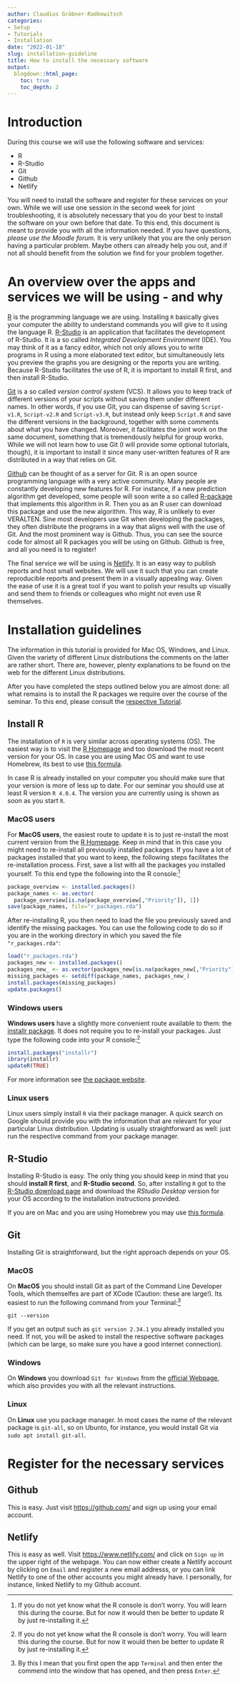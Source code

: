 ```yaml
---
author: Claudius Gräbner-Radkowitsch
categories:
- Setup
- Tutorials
- Installation
date: "2022-01-18"
slug: installation-guideline
title: How to install the necessary software
output:
  blogdown::html_page:
    toc: true
    toc_depth: 2
---
```


# Introduction
During this course we will use the following software and services:

* R
* R-Studio
* Git
* Github
* Netlify

You will need to install the software and register for these services on
your own. While we will use one session in the second week for joint 
troubleshooting, it is absolutely necessary that you do your best to install 
the software on your own before that date. 
To this end, this document is meant to provide you with all the information
needed. If you have questions, *please use the Moodle forum*. It is very 
unlikely that you are the only person having a particular problem. Maybe
others can already help you out, and if not all should benefit from the 
solution we find for your problem together. 

# An overview over the apps and services we will be using - and why

[R](https://www.r-project.org/)
is the programming language we are using. Installing `R` basically gives
your computer the ability to understand commands you will give to it using the
language R.
[R-Studio](https://rstudio.github.io/)
is an application that facilitates the development of R-Studio.
It is a so called *Integrated Development Environment* (IDE). You may think of
it as a fancy editor, which not only allows you to write programs in R using
a more elaborated text editor, but simultaneously lets you preview the 
graphs you are designing or the reports you are writing. Because R-Studio 
facilitates the use of R, it is important to install R first, and then install
R-Studio.

[Git](https://git-scm.com/)
is a so called *version control system* (VCS). It allows you to keep track
of different versions of your scripts without saving them under different 
names. In other words, if you use Git, you can dispense of saving `Script-v1.R`,
`Script-v2.R` and `Script-v3.R`, but instead only keep `Script.R` and save the
different versions in the background, together with some comments about what
you have changed. Moreover, it facilitates the joint work on the same 
document, something that is tremendously helpful for group works. 
While we will not learn how to use Git (I will provide some optional tutorials,
though), it is important to install it since many user-written features of R 
are distributed in a way that relies on Git. 

[Github](https://github.com/)
can be thought of as a server for Git. R is an open source programming
language with a very active community. Many people are constantly developing new
features for R. For instance, if a new prediction algorithm get developed, 
some people will soon write a so called [R-package](https://r-pkgs.org/) 
that implements this 
algorithm in R. Then you as an R user can download this package and use the new
algorithm. This way, R is unlikely to ever VERALTEN. Sine most developers use
Git when developing the packages, they often distribute the programs in a way
that aligns well with the use of Git. And the most prominent way is Github.
Thus, you can see the source code for almost all R packages you will be using
on Github. Github is free, and all you need is to register!

The final service we will be using is [Netlify](https://www.netlify.com/). 
It is an easy way to publish
reports and host small websites. We will use it such that you can create 
reproducible reports and present them in a visually appealing way. Given the
ease of use it is a great tool if you want to polish your results up visually
and send them to friends or colleagues who might not even use R themselves.


# Installation guidelines

The information in this tutorial is provided for Mac OS, Windows, and Linux.
Given the variety of different Linux distributions the comments on
the latter are rather short. There are, however, plenty explanations to be 
found on the web for the different Linux distributions.

After you have completed the steps outlined below you are almost done: all
what remains is to install the R packages we require over the course of the
seminar. To this end, please consult the [respective Tutorial](/tutorials/installation-packages/).

## Install R 

The installation of `R` is very similar across operating systems (OS). 
The easiest
way is to visit the [R Homepage](https://www.r-project.org/) and too download
the most recent version for your OS.
In case you are using Mac OS and want to use Homebrew, its best to use 
[this formula](https://github.com/sethrfore/homebrew-r-srf).

In case R is already installed on your computer you should make sure that your
version is more of less up to date. For our seminar you should use at least R
version `R 4.0.4`. The version you are currently using is shown as soon as you
start `R`. 

### MacOS users

For **MacOS users**, the easiest route to update `R` is to just re-install the
most current version from the [R Homepage](https://www.r-project.org/).
Keep in mind that in this case you might need to re-install all previously
installed packages. If you have a lot of packages installed that you want to 
keep, the following steps facilitates the re-installation process.
First, save a list with all the packages you installed yourself. To this end
type the following into the R console:^[If you do not yet know what 
the R console is don't worry. You will learn this during the course. But for 
now it would then be better to update R by just re-installing it.]

```r
package_overview <- installed.packages()
package_names <- as.vector(
  package_overview[is.na(package_overview[,"Priority"]), 1])
save(package_names, file="r_packages.rda")
```

After re-installing R, you then need to load the file you previously saved
and identify the missing packages. You can use the following code to do so
if you are in the working directory in which you saved the file 
`"r_packages.rda"`:

```r
load("r_packages.rda")
packages_new <- installed.packages()
packages_new_ <- as.vector(packages_new[is.na(packages_new[,"Priority"]), 1])
missing_packages <- setdiff(package_names, packages_new_)
install.packages(missing_packages)
update.packages()
```

### Windows users

**Windows users** have a slightly more convenient route available to them: the 
[installr package](https://github.com/talgalili/installr).
It does not require you to re-install your packages. 
Just type the following code into your R console:^[If you do not yet know what 
the R console is don't worry. You will learn this during the course. But for 
now it would then be better to update R by just re-installing it.]

```r
install.packages("installr")
ibrary(installr)
updateR(TRUE)
```

For more information see 
[the package website](https://github.com/talgalili/installr).

### Linux users

Linux users simply install `R` via their package manager. A quick search on 
Google should provide you with the information that are relevant for your 
particular Linux distribution.
Updating is usually
straightforward as well: just run the respective command from your package
manager.

## R-Studio

Installing R-Studio is easy. The only thing you should keep in mind that
you should **install R first**, and **R-Studio second**.
So, after installing `R` got to the 
[R-Studio download page](https://www.rstudio.com/products/rstudio/download/)
and download the *RStudio Desktop* version for your OS according to the 
installation instructions provided.

If you are on Mac and you are using Homebrew you may use 
[this formula](https://formulae.brew.sh/cask/rstudio).

## Git

Installing Git is straightforward, but the right approach depends on your OS.

### MacOS

On **MacOS** you should install Git as part of the Command Line Developer 
Tools, which themselfes are part of XCode (Caution: these are large!). 
Its easiest to run the following 
command from your Terminal:^[By this I mean that you first open the app
`Terminal` and then enter the commend into the window that has opened, and 
then press `Enter`.]

```
git --version
```

If you get an output such as `git version 2.34.1` you already installed you 
need. If not, you
will be asked to install the respective software packages (which can be large,
so make sure you have a good internet connection).

### Windows

On **Windows** you download `Git for Windows` from the 
[official Webpage](https://git-scm.com/download/win), which also provides you
with all the relevant instructions.

### Linux

On **Linux** use you package manager. In most cases the name of the relevant
package is `git-all`, so on Ubunto, for instance, you would install Git 
via `sudo apt install git-all`.

# Register for the necessary services

## Github

This is easy. Just visit [https://github.com/](https://github.com/) and 
sign up using your email account. 

## Netlify

This is easy as well. Visit [https://www.netlify.com/](https://www.netlify.com/)
and click on `Sign up` in the upper right of the webpage.
You can now either create a Netlify account by clicking on `Email` and 
register a new email addresss, or you can link Netlify to one of the other
accounts you might already have. I personally, for instance, linked 
Netlify to my Github account. 
